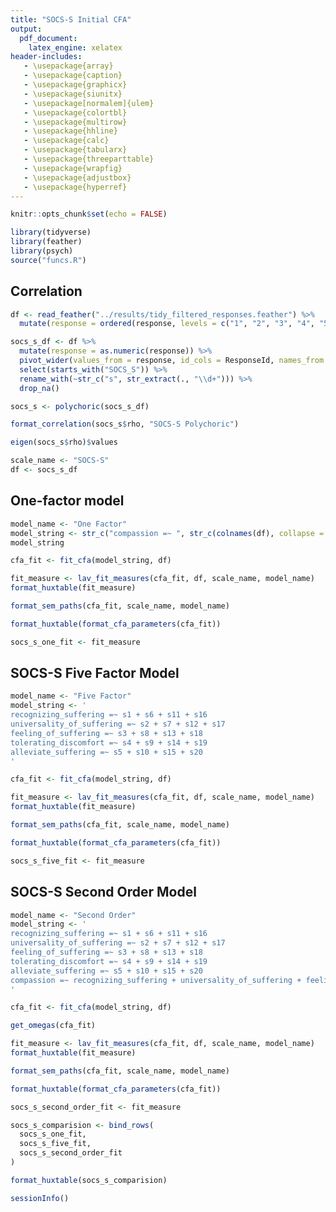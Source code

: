 ```yaml
---
title: "SOCS-S Initial CFA"
output: 
  pdf_document:
    latex_engine: xelatex
header-includes:
   - \usepackage{array}
   - \usepackage{caption}
   - \usepackage{graphicx}
   - \usepackage{siunitx}
   - \usepackage[normalem]{ulem}
   - \usepackage{colortbl}
   - \usepackage{multirow}
   - \usepackage{hhline}
   - \usepackage{calc}
   - \usepackage{tabularx}
   - \usepackage{threeparttable}
   - \usepackage{wrapfig}
   - \usepackage{adjustbox}
   - \usepackage{hyperref}
---
```


```r
knitr::opts_chunk$set(echo = FALSE)
```

```r
library(tidyverse)
library(feather)
library(psych)
source("funcs.R")
```

## Correlation

```r
df <- read_feather("../results/tidy_filtered_responses.feather") %>% 
  mutate(response = ordered(response, levels = c("1", "2", "3", "4", "5")))
```

```r
socs_s_df <- df %>% 
  mutate(response = as.numeric(response)) %>% 
  pivot_wider(values_from = response, id_cols = ResponseId, names_from = item) %>% 
  select(starts_with("SOCS_S")) %>% 
  rename_with(~str_c("s", str_extract(., "\\d+"))) %>% 
  drop_na()
```

```r
socs_s <- polychoric(socs_s_df)
```

```r
format_correlation(socs_s$rho, "SOCS-S Polychoric")
```

```r
eigen(socs_s$rho)$values
```

```r
scale_name <- "SOCS-S"
df <- socs_s_df
```

## One-factor model

```r
model_name <- "One Factor"
model_string <- str_c("compassion =~ ", str_c(colnames(df), collapse = " + "))
model_string
```

```r
cfa_fit <- fit_cfa(model_string, df)
```

```r
fit_measure <- lav_fit_measures(cfa_fit, df, scale_name, model_name)
format_huxtable(fit_measure)
```

```r
format_sem_paths(cfa_fit, scale_name, model_name)
```

```r
format_huxtable(format_cfa_parameters(cfa_fit))
```

```r
socs_s_one_fit <- fit_measure
```

## SOCS-S Five Factor Model

```r
model_name <- "Five Factor"
model_string <- '
recognizing_suffering =~ s1 + s6 + s11 + s16
universality_of_suffering =~ s2 + s7 + s12 + s17
feeling_of_suffering =~ s3 + s8 + s13 + s18
tolerating_discomfort =~ s4 + s9 + s14 + s19
alleviate_suffering =~ s5 + s10 + s15 + s20
'
```

```r
cfa_fit <- fit_cfa(model_string, df)
```

```r
fit_measure <- lav_fit_measures(cfa_fit, df, scale_name, model_name)
format_huxtable(fit_measure)
```

```r
format_sem_paths(cfa_fit, scale_name, model_name)
```

```r
format_huxtable(format_cfa_parameters(cfa_fit))
```

```r
socs_s_five_fit <- fit_measure
```

## SOCS-S Second Order Model

```r
model_name <- "Second Order"
model_string <- '
recognizing_suffering =~ s1 + s6 + s11 + s16
universality_of_suffering =~ s2 + s7 + s12 + s17
feeling_of_suffering =~ s3 + s8 + s13 + s18
tolerating_discomfort =~ s4 + s9 + s14 + s19
alleviate_suffering =~ s5 + s10 + s15 + s20
compassion =~ recognizing_suffering + universality_of_suffering + feeling_of_suffering + tolerating_discomfort + alleviate_suffering
'

```

```r
cfa_fit <- fit_cfa(model_string, df)
```

```r
get_omegas(cfa_fit)
```

```r
fit_measure <- lav_fit_measures(cfa_fit, df, scale_name, model_name)
format_huxtable(fit_measure)
```

```r
format_sem_paths(cfa_fit, scale_name, model_name)
```

```r
format_huxtable(format_cfa_parameters(cfa_fit))
```

```r
socs_s_second_order_fit <- fit_measure
```

```r
socs_s_comparision <- bind_rows(
  socs_s_one_fit,
  socs_s_five_fit,
  socs_s_second_order_fit
)

format_huxtable(socs_s_comparision)
```

```r
sessionInfo()
```
